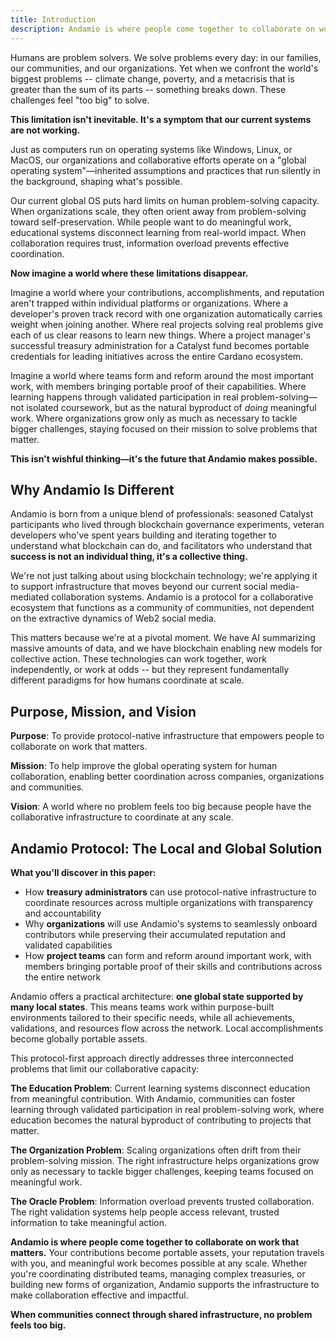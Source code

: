```yaml
---
title: Introduction
description: Andamio is where people come together to collaborate on work that matters
---
```


Humans are problem solvers. We solve problems every day: in our families, our communities, and our organizations. Yet when we confront the world's biggest problems -- climate change, poverty, and a metacrisis that is greater than the sum of its parts -- something breaks down. These challenges feel "too big" to solve.

**This limitation isn't inevitable. It's a symptom that our current systems are not working.**

Just as computers run on operating systems like Windows, Linux, or MacOS, our organizations and collaborative efforts operate on a "global operating system"—inherited assumptions and practices that run silently in the background, shaping what's possible.

Our current global OS puts hard limits on human problem-solving capacity. When organizations scale, they often orient away from problem-solving toward self-preservation. While people want to do meaningful work, educational systems disconnect learning from real-world impact. When collaboration requires trust, information overload prevents effective coordination.

**Now imagine a world where these limitations disappear.**

Imagine a world where your contributions, accomplishments, and reputation aren't trapped within individual platforms or organizations. Where a developer's proven track record with one organization automatically carries weight when joining another. Where real projects solving real problems give each of us clear reasons to learn new things. Where a project manager's successful treasury administration for a Catalyst fund becomes portable credentials for leading initiatives across the entire Cardano ecosystem.

Imagine a world where teams form and reform around the most important work, with members bringing portable proof of their capabilities. Where learning happens through validated participation in real problem-solving—not isolated coursework, but as the natural byproduct of *doing* meaningful work. Where organizations grow only as much as necessary to tackle bigger challenges, staying focused on their mission to solve problems that matter.

**This isn't wishful thinking—it's the future that Andamio makes possible.**

## Why Andamio Is Different

Andamio is born from a unique blend of professionals: seasoned Catalyst participants who lived through blockchain governance experiments, veteran developers who've spent years building and iterating together to understand what blockchain can do, and facilitators who understand that **success is not an individual thing, it's a collective thing.**

We're not just talking about using blockchain technology; we're applying it to support infrastructure that moves beyond our current social media-mediated collaboration systems. Andamio is a protocol for a collaborative ecosystem that functions as a community of communities, not dependent on the extractive dynamics of Web2 social media.

This matters because we're at a pivotal moment. We have AI summarizing massive amounts of data, and we have blockchain enabling new models for collective action. These technologies can work together, work independently, or work at odds -- but they represent fundamentally different paradigms for how humans coordinate at scale.

## Purpose, Mission, and Vision

**Purpose**: To provide protocol-native infrastructure that empowers people to collaborate on work that matters.

**Mission**: To help improve the global operating system for human collaboration, enabling better coordination across companies, organizations and communities.

**Vision**: A world where no problem feels too big because people have the collaborative infrastructure to coordinate at any scale.

## Andamio Protocol: The Local and Global Solution

**What you'll discover in this paper:**
- How **treasury administrators** can use protocol-native infrastructure to coordinate resources across multiple organizations with transparency and accountability
- Why **organizations** will use Andamio's systems to seamlessly onboard contributors while preserving their accumulated reputation and validated capabilities  
- How **project teams** can form and reform around important work, with members bringing portable proof of their skills and contributions across the entire network

Andamio offers a practical architecture: **one global state supported by many local states**. This means teams work within purpose-built environments tailored to their specific needs, while all achievements, validations, and resources flow across the network. Local accomplishments become globally portable assets.

This protocol-first approach directly addresses three interconnected problems that limit our collaborative capacity:

**The Education Problem**: Current learning systems disconnect education from meaningful contribution. With Andamio, communities can foster learning through validated participation in real problem-solving work, where education becomes the natural byproduct of contributing to projects that matter.

**The Organization Problem**: Scaling organizations often drift from their problem-solving mission. The right infrastructure helps organizations grow only as necessary to tackle bigger challenges, keeping teams focused on meaningful work.

**The Oracle Problem**: Information overload prevents trusted collaboration. The right validation systems help people access relevant, trusted information to take meaningful action.

**Andamio is where people come together to collaborate on work that matters.** Your contributions become portable assets, your reputation travels with you, and meaningful work becomes possible at any scale. Whether you're coordinating distributed teams, managing complex treasuries, or building new forms of organization, Andamio supports the infrastructure to make collaboration effective and impactful.

**When communities connect through shared infrastructure, no problem feels too big.**

